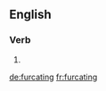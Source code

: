 ==English==

===Verb===
{{head|en|present participle}}

# {{present participle of|furcate|lang=en}}

[[de:furcating]]
[[fr:furcating]]
